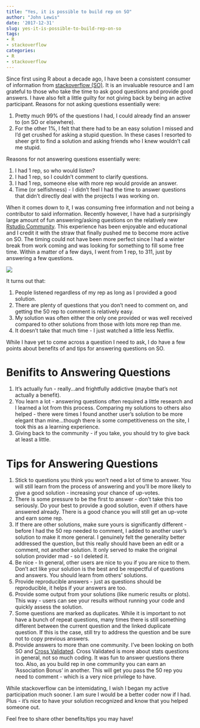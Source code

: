 ```yaml
---
title: "Yes, it is possible to build rep on SO"
author: "John Lewis"
date: '2017-12-31'
slug: yes-it-is-possible-to-build-rep-on-so
tags:
- R
- stackoverflow
categories:
- R
- stackoverflow
---
```


Since first using R about a decade ago, I have been a consistent consumer of information from [stackoverflow (SO)](https://stackoverflow.com/). It is an invaluable resource and I am grateful to those who take the time to ask good questions and provide good answers. I have also felt a little guilty for not giving back by being an active participant. Reasons for not asking questions essentially were:

1. Pretty much 99% of the questions I had, I could already find an answer to (on SO or elsewhere).
2. For the other 1%, I felt that there had to be an easy solution I missed and I'd get crushed for asking a stupid question. In these cases I resorted to sheer grit to find a solution and asking friends who I knew wouldn't call me stupid. 

Reasons for not answering questions essentially were: 

1. I had 1 rep, so who would listen?
2. I had 1 rep, so I couldn't comment to clarify questions.
3. I had 1 rep, someone else with more rep would provide an answer.
3. Time (or selfishness) - I didn't feel I had the time to  answer questions that didn't directly deal with the projects I was working on. 

When it comes down to it, I was consuming free information and not being a contributor to said information. Recently however, I have had a surprisingly large amount of fun answering/asking questions on the relatively new [Rstudio Community](https://community.rstudio.com/). This experience has been enjoyable and educational and I credit it with the straw that finally pushed me to become more active on SO. The timing could not have been more perfect since I had a winter break from work coming and was looking for something to fill some free time. Within a matter of a few days, I went from 1 rep, to 311, just by answering a few questions.



![](rep_page.png)




It turns out that:

1. People listened regardless of my rep as long as I provided a good solution.
2. There are plenty of questions that you don't need to comment on, and getting the 50 rep to comment is relatively easy. 
3. My solution was often either the only one provided or was well received compared to other solutions from those with lots more rep than me. 
4. It doesn't take that much time - I just watched a little less Netflix.


While I have yet to come across a question I need to ask, I do have a few points about benefits of and tips for answering questions on SO.

# Benifits to Answering Questions
1. It's actually fun - really...and frightfully addictive (maybe that's not actually a benefit).
2. You learn a lot - answering questions often required a little research and I learned a lot from this process. Comparing my solutions to others also helped - there were times I found another user's solution to be more elegant than mine...though there is some competitiveness on the site, I took this as a learning experience. 
3. Giving back to the community - if you take, you should try to give back at least a little. 

# Tips for Answering Questions

1. Stick to questions you think you won't need a lot of time to answer. You will still learn from the process of answering and you'll be more likely to give a good solution - increasing your chance of up-votes. 
2. There is some pressure to be the first to answer - don't take this too seriously. Do your best to provide a good solution, even if others have answered already. There is a good chance you will still get an up-vote and earn some rep.
3. If there are other solutions, make sure yours is significantly different - before I had the 50 rep needed to comment, I added to another user's solution to make it more general. I genuinely felt the generality better addressed the question, but this really should have been an edit or a comment, not another solution. It only served to make the original solution provider mad - so I deleted it. 
4. Be nice - In general, other users are nice to you if you are nice to them. Don't act like your solution is the best and be respectful of questions and answers. You should learn from others' solutions.
5. Provide reproducible answers - just as questions should be reproducible, it helps if your answers are too. 
6. Provide some output from your solutions (like numeric results or plots). This way - users can see your results without running your code and quickly assess the solution.
7. Some questions are marked as duplicates. While it is important to not have a bunch of repeat questions, many times there is still something different between the current question and the linked duplicate question. If this is the case, still try to address the question and be sure not to copy previous answers. 
8. Provide answers to more than one community. I've been looking on both SO and [Cross Validated](https://stats.stackexchange.com/). Cross Validated is more about stats questions in general, not so much coding. It was fun to answer questions there too. Also, as you build rep in one community you can earn an 'Association Bonus' in another. This will get you pass the 50 rep you need to comment - which is a very nice privilege to have.


While stackoverflow can be intemidating, I wish I began my active participation much sooner. I am sure I would be a better coder now if I had. Plus - it's nice to have your solution recognized and know that you helped someone out. 

Feel free to share other benefits/tips you may have!




